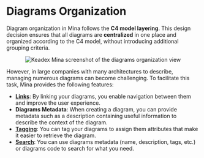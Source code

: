 
# Diagrams Organization

Diagram organization in Mina follows the **C4 model layering**. This design decision ensures that all diagrams are **centralized** in one place and organized according to the C4 model, without introducing additional grouping criteria.

<p align="center" className="my-7">
  <Image
    src={organizeScreenshot}
    alt="Keadex Mina screenshot of the diagrams organization view"
    width={600}
    className="border-solid border-dark-primary border"
  />
</p>

However, in large companies with many architectures to describe, managing numerous diagrams can become challenging. To facilitate this task, Mina provides the following features:

- **[Links](/en/docs/mina/features/links)**: By linking your diagrams, you enable navigation between them and improve the user experience.
- **Diagrams Metadata**: When creating a diagram, you can provide metadata such as a description containing useful information to describe the context of the diagram.
- **[Tagging](/en/docs/mina/features/tagging)**: You can tag your diagrams to assign them attributes that make it easier to retrieve the diagram.
- **[Search](/en/docs/mina/features/search)**: You can use diagrams metadata (name, description, tags, etc.) or diagrams code to search for what you need.
